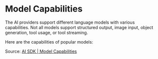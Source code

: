 # Model Capabilities


The AI providers support different language models with various capabilities. Not all models support structured output, image input, object generation, tool usage, or tool streaming.

Here are the capabilities of popular models:

<ProviderTable />

Source: [AI SDK | Model Capabilities](https://sdk.vercel.ai/docs/foundations/providers-and-models#model-capabilities)
